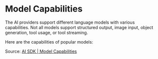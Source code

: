 # Model Capabilities


The AI providers support different language models with various capabilities. Not all models support structured output, image input, object generation, tool usage, or tool streaming.

Here are the capabilities of popular models:

<ProviderTable />

Source: [AI SDK | Model Capabilities](https://sdk.vercel.ai/docs/foundations/providers-and-models#model-capabilities)
